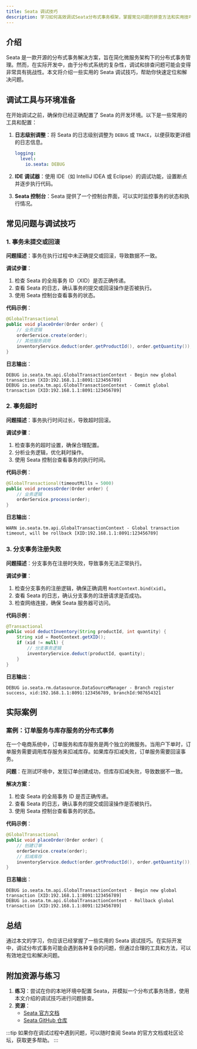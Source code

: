 ```yaml
---
title: Seata 调试技巧
description: 学习如何高效调试Seata分布式事务框架，掌握常见问题的排查方法和实用技巧。
---
```


## 介绍

Seata 是一款开源的分布式事务解决方案，旨在简化微服务架构下的分布式事务管理。然而，在实际开发中，由于分布式系统的复杂性，调试和排查问题可能会变得非常具有挑战性。本文将介绍一些实用的 Seata 调试技巧，帮助你快速定位和解决问题。

## 调试工具与环境准备

在开始调试之前，确保你已经正确配置了 Seata 的开发环境。以下是一些常用的工具和配置：

1. **日志级别调整**：将 Seata 的日志级别调整为 `DEBUG` 或 `TRACE`，以便获取更详细的日志信息。
   ```yaml
   logging:
     level:
       io.seata: DEBUG
   ```

2. **IDE 调试器**：使用 IDE（如 IntelliJ IDEA 或 Eclipse）的调试功能，设置断点并逐步执行代码。

3. **Seata 控制台**：Seata 提供了一个控制台界面，可以实时监控事务的状态和执行情况。

## 常见问题与调试技巧

### 1. 事务未提交或回滚

**问题描述**：事务在执行过程中未正确提交或回滚，导致数据不一致。

**调试步骤**：
1. 检查 Seata 的全局事务 ID（XID）是否正确传递。
2. 查看 Seata 的日志，确认事务的提交或回滚操作是否被执行。
3. 使用 Seata 控制台查看事务的状态。

**代码示例**：
```java
@GlobalTransactional
public void placeOrder(Order order) {
    // 业务逻辑
    orderService.create(order);
    // 其他服务调用
    inventoryService.deduct(order.getProductId(), order.getQuantity());
}
```

**日志输出**：
```
DEBUG io.seata.tm.api.GlobalTransactionContext - Begin new global transaction [XID:192.168.1.1:8091:123456789]
DEBUG io.seata.tm.api.GlobalTransactionContext - Commit global transaction [XID:192.168.1.1:8091:123456789]
```

### 2. 事务超时

**问题描述**：事务执行时间过长，导致超时回滚。

**调试步骤**：
1. 检查事务的超时设置，确保合理配置。
2. 分析业务逻辑，优化耗时操作。
3. 使用 Seata 控制台查看事务的执行时间。

**代码示例**：
```java
@GlobalTransactional(timeoutMills = 5000)
public void processOrder(Order order) {
    // 业务逻辑
    orderService.process(order);
}
```

**日志输出**：
```
WARN io.seata.tm.api.GlobalTransactionContext - Global transaction timeout, will be rollback [XID:192.168.1.1:8091:123456789]
```

### 3. 分支事务注册失败

**问题描述**：分支事务在注册时失败，导致事务无法正常执行。

**调试步骤**：
1. 检查分支事务的注册逻辑，确保正确调用 `RootContext.bind(xid)`。
2. 查看 Seata 的日志，确认分支事务的注册请求是否成功。
3. 检查网络连接，确保 Seata 服务器可访问。

**代码示例**：
```java
@Transactional
public void deductInventory(String productId, int quantity) {
    String xid = RootContext.getXID();
    if (xid != null) {
        // 分支事务逻辑
        inventoryService.deduct(productId, quantity);
    }
}
```

**日志输出**：
```
DEBUG io.seata.rm.datasource.DataSourceManager - Branch register success, xid:192.168.1.1:8091:123456789, branchId:987654321
```

## 实际案例

### 案例：订单服务与库存服务的分布式事务

在一个电商系统中，订单服务和库存服务是两个独立的微服务。当用户下单时，订单服务需要调用库存服务来扣减库存。如果库存扣减失败，订单服务需要回滚事务。

**问题**：在测试环境中，发现订单创建成功，但库存扣减失败，导致数据不一致。

**解决方案**：
1. 检查 Seata 的全局事务 ID 是否正确传递。
2. 查看 Seata 的日志，确认事务的提交或回滚操作是否被执行。
3. 使用 Seata 控制台查看事务的状态。

**代码示例**：
```java
@GlobalTransactional
public void placeOrder(Order order) {
    // 创建订单
    orderService.create(order);
    // 扣减库存
    inventoryService.deduct(order.getProductId(), order.getQuantity());
}
```

**日志输出**：
```
DEBUG io.seata.tm.api.GlobalTransactionContext - Begin new global transaction [XID:192.168.1.1:8091:123456789]
DEBUG io.seata.tm.api.GlobalTransactionContext - Rollback global transaction [XID:192.168.1.1:8091:123456789]
```

## 总结

通过本文的学习，你应该已经掌握了一些实用的 Seata 调试技巧。在实际开发中，调试分布式事务可能会遇到各种复杂的问题，但通过合理的工具和方法，可以有效地定位和解决问题。

## 附加资源与练习

1. **练习**：尝试在你的本地环境中配置 Seata，并模拟一个分布式事务场景，使用本文介绍的调试技巧进行问题排查。
2. **资源**：
   - [Seata 官方文档](https://seata.io/zh-cn/docs/overview/what-is-seata.html)
   - [Seata GitHub 仓库](https://github.com/seata/seata)

:::tip
如果你在调试过程中遇到问题，可以随时查阅 Seata 的官方文档或社区论坛，获取更多帮助。
:::